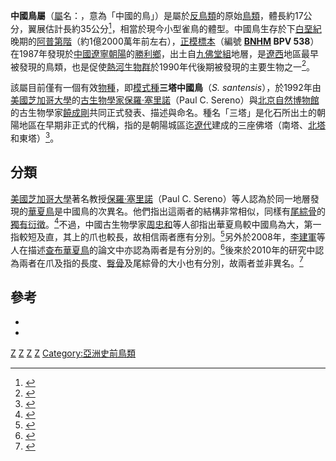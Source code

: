 {{Automatic taxobox
| taxon = Sinornis
| fossil_range = [[白堊紀|白堊紀]]前期, {{fossil range|120}}
| image = Sinornis2.jpg
| image_caption = 三塔中國鳥的復原圖 
| authority = [[保羅·塞里諾|Sereno]] & [[饒成剛|Rao]], 1992
| type_species = '''三塔中國鳥<br> ''Sinornis santensis'''''
| type_species_authority = Sereno & Rao, 1992
}}

'''中國鳥屬'''（[[屬|屬]]名：{{lang|la|''Sinornis''}}，意為「中國的鳥」）是屬於[[反鳥類|反鳥類]]的原始[[鳥類|鳥類]]，體長約17公分，翼展估計長約35公分<ref>{{cite book|author=Matthew P. Martyniuk|title="A Field Guide to Mesozoic Birds and Other Winged Dinosaurs"|publisher=Pan Aves|year=2012|page=136|isbn=978-0-988-5965-0-4}}</ref>，相當於現今小型雀鳥的體型。中國鳥生存於下[[白堊紀|白堊紀]]晚期的[[阿普第階|阿普第階]]（約1億2000萬年前左右），[[正模標本|正模標本]]（編號 '''[[北京自然博物馆|BNHM]] BPV 538'''）在1987年發現於[[中國|中國]][[辽宁省|遼寧]][[朝阳市|朝陽]]的[[胜利镇_(朝阳县)|勝利鄉]]，出土自[[九佛堂組|九佛堂組]]地層，是[[遼西走廊|遼西]]地區最早被發現的鳥類，也是促使[[熱河生物群|熱河生物群]]於1990年代後期被發現的主要生物之一<ref name="Swisheretal999">{{Cite journal|title=Cretaceous age for the feathered dinosaurs of Liaoning, China|url=https://www.nature.com/articles/21872|last=Swisher|first=Carl C.|last2=Wang|first2=Yuan-qing|date=1999-07|journal=Nature|issue=6739|doi=10.1038/21872|volume=400|pages=58–61|language=en|issn=1476-4687|last3=Wang|first3=Xiao-lin|last4=Xu|first4=Xing|last5=Wang|first5=Yuan}}</ref>。

該屬目前僅有一個有效[[物種|物種]]，即[[模式種|模式種]]'''三塔中國鳥'''（''S. santensis''），於1992年由[[美國|美國]][[芝加哥大學|芝加哥大學]]的[[古生物学|古生物學家]][[保羅·塞里諾|保羅·塞里諾]]（Paul C. Sereno）與[[北京自然博物館|北京自然博物館]]的古生物學家[[饒成剛|饒成剛]]共同正式發表、描述與命名。種名「三塔」是化石所出土的朝陽地區在早期非正式的代稱，指的是朝陽城區迄[[辽朝|遼代]]建成的三座佛塔（南塔、[[朝陽北塔|北塔]]和東塔）<ref>{{Cite journal|title=Early Evolution of Avian Flight and Perching: New Evidence from the Lower Cretaceous of China|url=https://www.sciencemag.org/lookup/doi/10.1126/science.255.5046.845|last=Sereno|first=P. C.|last2=Chenggang|first2=R.|date=1992-02-14|journal=Science|issue=5046|doi=10.1126/science.255.5046.845|volume=255|pages=845–848|language=en|issn=0036-8075}}</ref>。

==分類==
[[美國|美國]][[芝加哥大學|芝加哥大學]]著名教授[[保羅·塞里諾|保羅·塞里諾]]（Paul C. Sereno）等人認為於同一地層發現的[[華夏鳥|華夏鳥]]是中國鳥的次異名。他們指出這兩者的結構非常相似，同樣有[[尾綜骨|尾綜骨]]的[[獨有衍徵|獨有衍徵]]。<ref name="Serenoetal2001">{{Cite book|author=Sereno, Paul, Chenggang, Rao, Li, Jianjun|year=2001|chapter=''Sinornis santensis'' (Aves:Enantiornithes) from the Early Cretaceous of Northeastern China|title=Mesozoic Birds: above the heads of dinosaurs|editor=Chiappe and Witmer, ed.|publisher=University of California Press}}</ref>不過，中國古生物學家[[周忠和|周忠和]]等人卻指出華夏鳥較中國鳥為大，第一指較短及直，其上的爪也較長，故相信兩者應有分別。<ref name="Zhou&Hou2001">{{Cite book|author=Zhou, Zhonghe, Hou, Lianhai|year=2001|chapter=The Discovery and Study of Mesozoic Birds in China|title=Mesozoic Birds: above the heads of dinosaurs|editor=Chiappe and Witmer, ed.|publisher=University of California Press}}</ref>另外於2008年，[[李建军_(消歧义)|李建軍]]等人在描述[[查布華夏鳥|查布華夏鳥]]的論文中亦認為兩者是有分別的。<ref>{{Cite journal|title=内蒙古鄂托克旗早白垩世华夏鸟的又一发现及其飞行能力分析|author=李建军、张玉光、张笠夫、李志恒|journal=地质通报|issue=7|year=2008|volume=29|pages=988-92}}</ref>後來於2010年的研究中認為兩者在爪及指的長度、[[臀骨|臀骨]]及尾綜骨的大小也有分別，故兩者並非異名。<ref name="oconnor&dyke2010">{{Cite web|title=A reassessment of Sinornis santensis and Cathayornis yandica (Aves: Enantiornithes). In Proceedings of the VII International Meeting of the Society of Avian Paleontology and Evolution, ed. W.E. Boles and T.H. Worthy|url=http://journals.australian.museum/oconnor-and-dyke-2010-rec-aust-mus-621-720/|access-date=2021-08-31|date=2010-05-26|last=O'Connor|first=Jingmai|work=Records of the Australian Museum|pages=7-20|language=en|doi=10.3853/J.0067-1975.62.2010.1540|volume=62}}</ref>

==參考==
{{reflist}}

{{refbegin}}
* {{cite book|author=侯连海|title=中国古鸟类|publisher=云南科技出版社|isbn=9787541617249|date=2003年8月}}
* {{cite book|author=侯連海|year=1997|chapter=中國鳥目|title=中國中生代鳥類|page=pp.111-115, fig.43|publisher=臺灣省立鳳凰谷鳥園|isbn=957-02-0484-2}}
{{refend}}
{{近鳥型恐龍|E.}}
{{Taxonbar}}

[[Category:白堊紀鳥類|Z]]
[[Category:華夏鳥目|Z]]
[[Category:热河生物群|Z]]
[[Category:1992年描述的分类群|Z]]
[[Category:亞洲史前鳥類|Category:亞洲史前鳥類]]